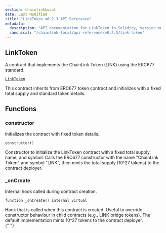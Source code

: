 ```yaml
---
section: chainlinkLocal
date: Last Modified
title: "LinkToken v0.2.3 API Reference"
metadata:
  description: "API documentation for LinkToken in Solidity, version v0.2.3."
  canonical: "/chainlink-local/api-reference/v0.2.3/link-token"
---
```



<Common callout="importPackage023" />

## LinkToken

A contract that implements the ChainLink Token (LINK) using the ERC677 standard.

[`LinkToken`](https://github.com/smartcontractkit/chainlink-local/blob/7d8b2f888e1f10c8841ccd9e0f4af0f5baf11dab/src/shared/LinkToken.sol)

<Aside>
  This contract inherits from ERC677 token contract and initializes with a fixed total supply and standard token
  details.
</Aside>

## Functions

### constructor

Initializes the contract with fixed token details.

```solidity
constructor()
```

<Aside>
  Constructor to initialize the LinkToken contract with a fixed total supply, name, and symbol. Calls the ERC677
  constructor with the name "ChainLink Token" and symbol "LINK", then mints the total supply (10^27 tokens) to the
  contract deployer.
</Aside>

### \_onCreate

Internal hook called during contract creation.

```solidity
function _onCreate() internal virtual
```

<Aside>
  Hook that is called when this contract is created. Useful to override constructor behaviour in child contracts (e.g.,
  LINK bridge tokens). The default implementation mints 10^27 tokens to the contract deployer.
</Aside>{" "}

